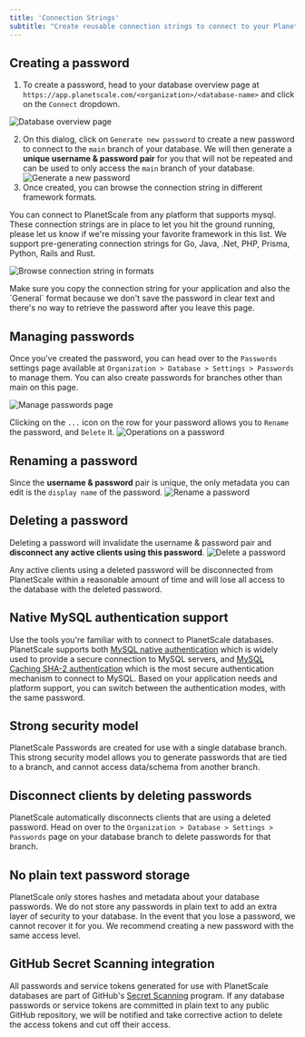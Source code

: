 ```yaml
---
title: 'Connection Strings'
subtitle: "Create reusable connection strings to connect to your PlanetScale database."
---
```


## Creating a password
1. To create a password, head to your database overview page at `https://app.planetscale.com/<organization>/<database-name>`
and click on the `Connect` dropdown.

![Database overview page](/img/docs/create_new_password_1.png)

2. On this dialog, click on `Generate new password` to create a new password to connect to the `main` branch of your database.
We will then generate a **unique username & password pair** for you that will not be repeated and can be used to only access the `main` branch of your database.
![Generate a new password](/img/docs/create_new_password_2.png)
3. Once created, you can browse the connection string in different framework formats.
<InfoBlock type="note">
You can connect to PlanetScale from any platform that supports mysql.
These connection strings are in place to let you hit the ground running, please let us know if we're missing your favorite framework in this list. 
We support pre-generating connection strings for Go, Java, .Net, PHP, Prisma, Python, Rails and Rust.
</InfoBlock>

![Browse connection string in formats](/img/docs/create_new_password_3.png)

<InfoBlock type="tip">
Make sure you copy the connection string for your application and also the `General` format because we don't save the password in clear text
and there's no way to retrieve the password after you leave this page.
</InfoBlock>

## Managing passwords
Once you've created the password, you can head over to the `Passwords` settings page available at `Organization > Database > Settings > Passwords` to manage them.
<InfoBlock type="tip">
You can also create passwords for branches other than <inlineCode>main</inlineCode> on this page.
</InfoBlock>

![Manage passwords page](/img/docs/manage_passwords.png)

Clicking on the `...` icon on the row for your password allows you to `Rename` the password, and `Delete` it.
![Operations on a password](/img/docs/manage_passwords_2.png)

## Renaming a password
Since the **username & password** pair is unique, the only metadata you can edit is the `display name` of the password. 
![Rename a password](/img/docs/rename_password.png)

## Deleting a password
Deleting a password will invalidate the username & password pair and **disconnect any active clients using this password**.
![Delete a password](/img/docs/delete_password.png)

<InfoBlock type="note">
Any active clients using a deleted password will be disconnected from PlanetScale within a reasonable amount of time and will lose all access to the database
with the deleted password.
</InfoBlock>

## Native MySQL authentication support
Use the tools you're familiar with to connect to PlanetScale databases.
PlanetScale supports both [MySQL native authentication](https://dev.mysql.com/doc/refman/8.0/en/native-pluggable-authentication.html) which is widely used to provide a secure connection to MySQL servers,
and [MySQL Caching SHA-2 authentication](https://dev.mysql.com/doc/refman/8.0/en/caching-sha2-pluggable-authentication.html) which is the most secure authentication mechanism to connect to MySQL.
Based on your application needs and platform support, you can switch between the authentication modes, with the same password.

## Strong security model
PlanetScale Passwords are created for use with a single database branch.
This strong security model allows you to generate passwords that are tied to a branch, 
and cannot access data/schema from another branch.

## Disconnect clients by deleting passwords
PlanetScale automatically disconnects clients that are using a deleted password.
Head on over to the `Organization > Database > Settings > Passwords` page on your database branch to delete passwords for that branch.

## No plain text password storage
PlanetScale only stores hashes and metadata about your database passwords.
We do not store any passwords in plain text to add an extra layer of security to your database.
<InfoBlock type="note">
In the event that you lose a password, we cannot recover it for you. We recommend creating
a new password with the same access level.
</InfoBlock>

## GitHub Secret Scanning integration
All passwords and service tokens generated for use with PlanetScale databases are part of GitHub's [Secret Scanning](https://docs.github.com/en/code-security/secret-security/about-secret-scanning) program. If any database passwords or service tokens are committed in plain text to any public GitHub repository, we will be notified and take corrective action to delete the access tokens and cut off their access. 
